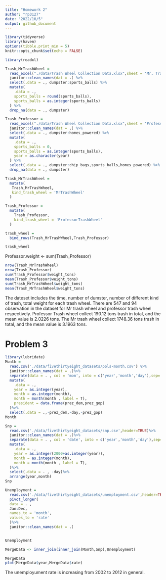 ```yaml
---
title: "Homework 2"
author: "rp3127"
date: "2022/10/5"
output: github_document
---
```


```r
library(tidyverse)
library(haven)
options(tibble.print_min = 5)
knitr::opts_chunk$set(echo = FALSE)
```



```r
library(readxl)

Trash_MrTrashWheel = 
  read_excel("./data/Trash Wheel Collection Data.xlsx",sheet = 'Mr. Trash Wheel') %>%
  janitor::clean_names(dat = .) %>%
  select(.data = ., dumpster:sports_balls) %>%
  mutate(
    .data = .,
    sports_balls = round(sports_balls),
    sports_balls = as.integer(sports_balls)
  ) %>%
  drop_na(data = ., dumpster)

Trash_Professor = 
  read_excel("./data/Trash Wheel Collection Data.xlsx",sheet = 'Professor Trash Wheel') %>%
  janitor::clean_names(dat = .) %>%
  select(.data = ., dumpster:homes_powered) %>%
  mutate(
    .data = .,
    sports_balls = 0,
    sports_balls = as.integer(sports_balls),
    year = as.character(year)
  ) %>%
  select(.data = ., dumpster:chip_bags,sports_balls,homes_powered) %>%
  drop_na(data = ., dumpster)

Trash_MrTrashWheel = 
  mutate(
   Trash_MrTrashWheel,
   kind_trash_wheel = 'MrTrashWheel'
  )

Trash_Professor = 
  mutate(
    Trash_Professor,
    kind_trash_wheel = 'ProfessorTrashWheel'
  )

trash_wheel = 
  bind_rows(Trash_MrTrashWheel,Trash_Professor)

trash_wheel
```

Professor.weight <- sum(Trash_Professor)

```r
nrow(Trash_MrTrashWheel)
nrow(Trash_Professor)
sum(Trash_Professor$weight_tons)
mean(Trash_Professor$weight_tons)
sum(Trash_MrTrashWheel$weight_tons)
mean(Trash_MrTrashWheel$weight_tons)
```
The dateset includes the time, number of dumster, number of different kind of trash, total weight for each trash wheel. There are 547 and 94 observation in the dataset for Mr trash wheel and professor trash wheel respectively. Professor Trash wheel collect 190.12 tons trash in total, and the mean value is 2.0226 tons. The Mr trash wheel collect 1748.36 tons trash in total, and the mean value is 3.1963 tons.


# Problem 3

```r
library(lubridate) 
Month = 
  read.csv('./data/fivethirtyeight_datasets/pols-month.csv') %>%
  janitor::clean_names(dat = .)%>%
  separate(data = . , col = 'mon', into = c('year','month','day'),sep='-')%>%
  mutate(
    .data = .,
    year = as.integer(year),
    month = as.integer(month),
    month = month(month , label = T),
    president = data.frame(prez_dem,prez_gop)
  )%>%
  select(.data = .,-prez_dem,-day,-prez_gop)
Month
```


```r
Snp =
  read.csv('./data/fivethirtyeight_datasets/snp.csv',header=TRUE)%>%
  janitor::clean_names(dat = .)%>%
  separate(data = . , col = 'date', into = c('year','month','day'),sep='/')%>%
  mutate(
    .data = .,
    year = as.integer(2000+as.integer(year)),
    month = as.integer(month),
    month = month(month , label = T),
  )%>%
  select(.data = . , -day)%>%
  arrange(year,month)
Snp
```

```r
Unemployment =
  read.csv('./data/fivethirtyeight_datasets/unemployment.csv',header=TRUE)%>%
  pivot_longer(
  data = . ,
  Jan:Dec,
  names_to = 'month',
  values_to = 'rate'
  )%>%
  janitor::clean_names(dat = .)

  
Unemployment
```

```r
MergeData <- inner_join(inner_join(Month,Snp),Unemployment)
```
```r
MergeData
plot(MergeData$year,MergeData$rate)
```
The unemployument rate is increasing from 2002 to 2012 in general. 


